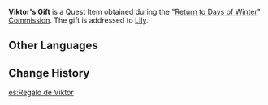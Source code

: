 {{Item Infobox
|id           = 101677
|image        = Item Gift.png
|type         = Quest Items
|description  = A gift you got from [[Viktor]]. He seems to have also put a letter under the gift box.
|source1      = [[Return to Days of Winter]]
}}
'''Viktor's Gift''' is a Quest Item obtained during the "[[Return to Days of Winter]]" [[Commission]]. The gift is addressed to [[Lily]].

==Other Languages==
{{Other Languages
|default_hidden = 1
|en      = Viktor's Gift
|zhs     = 维克多的礼物
|zhs_rm  = Weikèduō de Lǐwù
|zht     = 維克多的禮物
|zht_rm  = Weikèduō de Lǐwù
|ja      = ヴィクトルのプレゼント
|ja_rm   = Vikutoru no Purezento
|ko      = 빅토르의 선물
|ko_rm   = Biktoreu-ui Seonmul
|es      = Regalo de Viktor
|fr      = Cadeau de Victor
|ru      = Подарок Виктора
|th      = ของขวัญของ Victor
|th_rm   = 
|vi      = Món Quà Của Viktor
|de      = Viktors Geschenk
|id      = Hadiah Viktor
|pt      = Presente de Viktor
|tr      = Viktor'un Hediyesi
|it      = Regalo di Viktor
}}

==Change History==
{{Change History|2.4}}

[[es:Regalo de Viktor]]